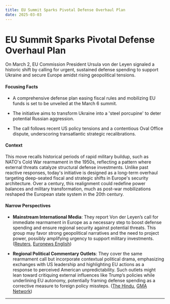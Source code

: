 ```yaml
---
title: EU Summit Sparks Pivotal Defense Overhaul Plan
date: 2025-03-03
---
```


# EU Summit Sparks Pivotal Defense Overhaul Plan

On March 2, EU Commission President Ursula von der Leyen signaled a historic shift by calling for urgent, sustained defense spending to support Ukraine and secure Europe amidst rising geopolitical tensions.

#### Focusing Facts

- A comprehensive defense plan easing fiscal rules and mobilizing EU funds is set to be unveiled at the March 6 summit.

- The initiative aims to transform Ukraine into a 'steel porcupine' to deter potential Russian aggression.

- The call follows recent US policy tensions and a contentious Oval Office dispute, underscoring transatlantic strategic recalibrations.

#### Context

This move recalls historical periods of rapid military buildup, such as NATO's Cold War rearmament in the 1950s, reflecting a pattern where external threats catalyze structural defense investments. Unlike past reactive responses, today's initiative is designed as a long-term overhaul targeting deep-seated fiscal and strategic shifts in Europe's security architecture. Over a century, this realignment could redefine power balances and military transformation, much as post-war mobilizations reshaped the European state system in the 20th century.

#### Narrow Perspectives

- **Mainstream International Media**: They report Von der Leyen’s call for immediate rearmament in Europe as a necessary step to boost defense spending and ensure regional security against potential threats. This group may favor strong geopolitical narratives and the need to project power, possibly amplifying urgency to support military investments. ([Reuters](https://www.reuters.com/world/europe/europe-must-urgently-rearm-eus-von-der-leyen-says-2025-03-02/), [Euronews English](https://www.euronews.com/my-europe/2025/03/02/eu-must-urgently-rearm-and-turn-ukraine-into-steel-porcupine-says-von-der-leyen))

- **Regional Political Commentary Outlets**: They cover the same rearmament call but incorporate contextual political drama, emphasizing exchanges with US leadership and highlighting EU actions as a response to perceived American unpredictability. Such outlets might lean toward critiquing external influences like Trump’s policies while underlining EU autonomy, potentially framing defense spending as a corrective measure to foreign policy missteps. ([The Hindu](https://www.thehindu.com/news/international/we-urgently-have-to-rearm-europe-eu-chief-after-ukraine-talks/article69283075.ece), [GMA Network](https://www.gmanetwork.com/news/topstories/world/937933/europe-must-rearm-tell-us-it-s-ready-to-defend-democracy-von-der-leyen/story/))

---

